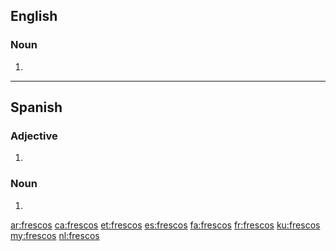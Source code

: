 ==English==

===Noun===
{{head|en|noun plural form}}

# {{plural of|fresco|lang=en}}

----

==Spanish==

===Adjective===
{{head|es|adjective form}}

# {{masculine plural of|fresco|lang=es}}

===Noun===
{{head|es|noun plural form}}

# {{plural of|fresco|lang=es}}

[[ar:frescos]]
[[ca:frescos]]
[[et:frescos]]
[[es:frescos]]
[[fa:frescos]]
[[fr:frescos]]
[[ku:frescos]]
[[my:frescos]]
[[nl:frescos]]